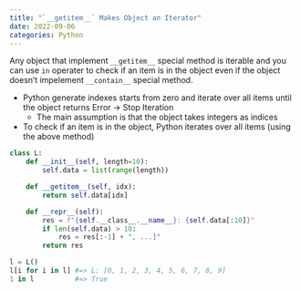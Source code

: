 ```yaml
---
title: "`__getitem__` Makes Object an Iterator"
date: 2022-09-06
categories: Python
---
```

Any object that implement `__getitem__` special method is iterable and you can use `in` operater to check if an item is in the object even if the object doesn't impelement `__contain__` special method.

- Python generate indexes starts from zero and iterate over all items until the object returns Error -> Stop Iteration
    - The main assumption is that the object takes integers as indices
- To check if an item is in the object, Python iterates over all items (using the above method)

```python
class L:
    def __init__(self, length=10):
        self.data = list(range(length))

    def __getitem__(self, idx):
        return self.data[idx]

    def __repr__(self):
        res = f"{self.__class__.__name__}: {self.data[:10]}"
        if len(self.data) > 10:
            res = res[:-1] + ", ...]"
        return res
```

```python
l = L()
l[i for i in l] #=> L: [0, 1, 2, 3, 4, 5, 6, 7, 8, 9]
1 in l          #=> True
```
